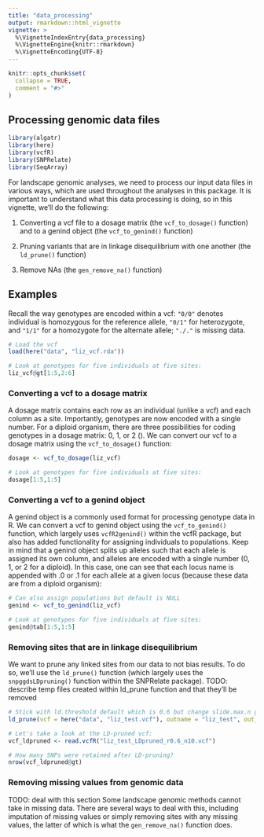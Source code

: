 ```yaml
---
title: "data_processing"
output: rmarkdown::html_vignette
vignette: >
  %\VignetteIndexEntry{data_processing}
  %\VignetteEngine{knitr::rmarkdown}
  %\VignetteEncoding{UTF-8}
---
```


```r
knitr::opts_chunk$set(
  collapse = TRUE,
  comment = "#>"
)
```

## Processing genomic data files

```r
library(algatr)
library(here)
library(vcfR)
library(SNPRelate)
library(SeqArray)
```

For landscape genomic analyses, we need to process our input data files in various ways, which are used throughout the analyses in this package. It is important to understand what this data processing is doing, so in this vignette, we'll do the following:

1.    Converting a vcf file to a dosage matrix (the `vcf_to_dosage()` function) and to a genind object (the `vcf_to_genind()` function)

2.    Pruning variants that are in linkage disequilibrium with one another (the `ld_prune()` function)  

3.    Remove NAs (the `gen_remove_na()` function)

## Examples

Recall the way genotypes are encoded within a vcf: `"0/0"` denotes individual is homozygous for the reference allele, `"0/1"` for heterozygote, and `"1/1"` for a homozygote for the alternate allele; `"./."` is missing data.

```r
# Load the vcf
load(here("data", "liz_vcf.rda"))

# Look at genotypes for five individuals at five sites:
liz_vcf@gt[1:5,2:6]
```

### Converting a vcf to a dosage matrix

A dosage matrix contains each row as an individual (unlike a vcf) and each column as a site. Importantly, genotypes are now encoded with a single number. For a diploid organism, there are three possibilities for coding genotypes in a dosage matrix: 0, 1, or 2 (). We can convert our vcf to a dosage matrix using the `vcf_to_dosage()` function:

```r
dosage <- vcf_to_dosage(liz_vcf)

# Look at genotypes for five individuals at five sites:
dosage[1:5,1:5]
```

### Converting a vcf to a genind object

A genind object is a commonly used format for processing genotype data in R. We can convert a vcf to genind object using the `vcf_to_genind()` function, which largely uses `vcfR2genind()` within the vcfR package, but also has added functionality for assigning individuals to populations. Keep in mind that a genind object splits up alleles such that each allele is assigned its own column, and alleles are encoded with a single number (0, 1, or 2 for a diploid). In this case, one can see that each locus name is appended with .0 or .1 for each allele at a given locus (because these data are from a diploid organism):

```r
# Can also assign populations but default is NULL
genind <- vcf_to_genind(liz_vcf)

# Look at genotypes for five individuals at five sites:
genind@tab[1:5,1:5]
```

### Removing sites that are in linkage disequilibrium

We want to prune any linked sites from our data to not bias results. To do so, we'll use the `ld_prune()` function (which largely uses the `snpggdsLDpruning()` function within the SNPRelate package).
TODO: describe temp files created within ld_prune function and that they'll be removed

```r
# Stick with ld.threshold default which is 0.6 but change slide.max.n given how small dataset is:
ld_prune(vcf = here("data", "liz_test.vcf"), outname = "liz_test", out_format = "vcf", slide.max.n=10)

# Let's take a look at the LD-pruned vcf:
vcf_ldpruned <- read.vcfR("liz_test_LDpruned_r0.6_n10.vcf")

# How many SNPs were retained after LD-pruning?
nrow(vcf_ldpruned@gt)
```

### Removing missing values from genomic data

TODO: deal with this section
Some landscape genomic methods cannot take in missing data. There are several ways to deal with this, including imputation of missing values or simply removing sites with any missing values, the latter of which is what the `gen_remove_na()` function does.


